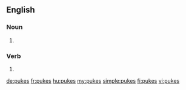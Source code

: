 {{also|puķes|puķēs}}
==English==

===Noun===
{{head|en|plural}}

# {{plural of|puke|lang=en}}

===Verb===
{{head|en|verb form}}

# {{en-third-person singular of|puke}}

[[de:pukes]]
[[fr:pukes]]
[[hu:pukes]]
[[my:pukes]]
[[simple:pukes]]
[[fi:pukes]]
[[vi:pukes]]